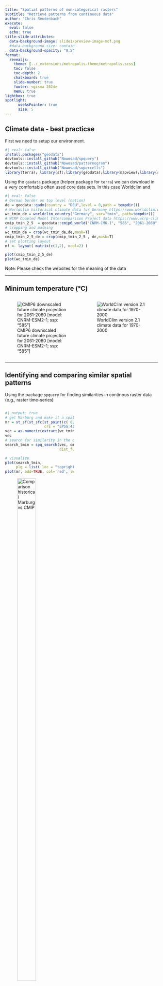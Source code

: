 ```yaml
---
title: "Spatial patterns of non-categorical rasters"
subtitle: "Retrieve patterns from continuous data"
author: "Chris Reudenbach"
execute:
  eval: false
  echo: true
title-slide-attributes:
  data-background-image: slide1/preview-image-mof.png
  #data-background-size: contain
  data-background-opacity: "0.5"
format:
  revealjs:
    theme: [../_extensions/metropolis-theme/metropolis.scss]
    toc: false
    toc-depth: 2
    chalkboard: true
    slide-number: true
    footer: <gisma 2024>
    menu: true
lightbox: true
spotlight:
      useAsPointer: true
      size: 5
---
```


## Climate data - best practicse

First we need to setup our environment.

```R
#| eval: false
install.packages("geodata")
devtools::install_github("Nowosad/spquery")
devtools::install_github("Nowosad/patternogram")
devtools::install_github("Nowosad/supercells")
library(terra); library(sf);library(geodata);library(mapview);library(spquery);library(patternogram)
```

Using the `geodata` package (helper package for `terra`) we can download in a very comfortable often used core data sets. In this case Worldclim and 

```R
#| eval: false
# German border on top level (nation)
de = geodata::gadm(country = "DEU",level = 0,path = tempdir())
# Worldclim historical climate data for Germany https://www.worldclim.org/data/index.html
wc_tmin_de = worldclim_country("Germany", var="tmin", path=tempdir())
# WCRP Coupled Model Intercomparison Project data https://www.wcrp-climate.org/wgcm-cmip
cmip_tmin_2_5  = geodata::cmip6_world("CNRM-CM6-1", "585", "2061-2080", var="tmin", res=10, path=tempdir())
# cropping and masking
wc_tmin_de = crop(wc_tmin_de,de,mask=T)
cmip_tmin_2_5_de = crop(cmip_tmin_2_5 , de,mask=T)
# set plotting layout
nf <- layout( matrix(c(1,2), ncol=2) )

plot(cmip_tmin_2_5_de)
plot(wc_tmin_de)
```

::: {.callout-important appearance="minimal"}
Note: Please check the websites for the meaning of the data
:::

---

## Minimum temperature (°C)

::::: columns
::: {.column width="45%"}
![CMIP6 downscaled future climate projection for 2061-2080 [model: CNRM-ESM2-1; ssp: “585”]](../assets/cmip.png)
:::

::: {.column width="45%"}
![WorldClim version 2.1 climate data
for 1970-2000](../assets/wc.png)
:::
:::::


------------------------------------------------------------------------


## Identifying and comparing similar spatial patterns

Using the package `spquery` for finding similarities in  continous raster data (e.g., raster time-series)


::: [.columns]

::: {.column width="45%"}
```R
#| output: true
# get Marburg and make it a spatial point
mr = st_sf(st_sfc(st_point(c( 8.770833, 50.810001)),
                  crs = "EPSG:4326"))
vec = as.numeric(extract(wc_tmin_de, mr, ID = FALSE))
vec
# search for similarity in the data set
search_tmin = spq_search(vec, cmip_tmin_2_5_de,
                         dist_fun = "euclidean")

# visualize
plot(search_tmin,
     plg = list( loc = "topright",title = "Dissimilarity"))
plot(mr, add=TRUE, col='red', lwd=4)


```

![Comparison historical Marburg vs CMIP ](../assets/search.png){width="65%"}
:::

::: {.column width="45%"}

```R
#| output: true
# some cleaning
crop= crop( wc_tmin_de,cmip_tmin_2_5_de)
res = resample(crop,cmip_tmin_2_5_de)

# call comparison
compare_tmin = spq_compare(cmip_tmin_2_5_de, res,
                           dist_fun = "euclidean")

# visualize
plot(compare_tmin,
     plg = list( loc = "topright",title = "Dissimilarity"), 
     col =viridis(256))
plot(mr, add=TRUE, col='red', lwd=4)
```
![Comparison Worldclim vs CMIP](../assets/comp.png){width="65%"}

:::
:::


---

## patternogram

Describing the range of spatial autocorrelation

- explore spatial autocorrelations of predictors in machine learning models
- detect spatial autocorrelation in various data structures
- compare the spatial autocorrelation of variables over time
- investigate spatial autocorrelation of categorical spatial patterns

```R
library(patternogram)
library(ggplot2)
pg1_100 = patternogram(wc_tmin_de, sample_size = 10)
pg2_100 = patternogram(cmip_tmin_2_5_de, sample_size = 10)
pg1_500 = patternogram(wc_tmin_de, sample_size = 100)
pg2_500 = patternogram(cmip_tmin_2_5_de, sample_size = 100)
pg1_1000 = patternogram(wc_tmin_de, sample_size = 1000)
pg2_1000 = patternogram(cmip_tmin_2_5_de, sample_size = 1000)
ggplot() + geom_point(data=pg1_100, aes(x=dist, y=dissimilarity), color='red4') +
           geom_point(data=pg2_100, aes(x=dist, y=dissimilarity), color='red') +
           geom_point(data=pg1_500, aes(x=dist, y=dissimilarity), color='blue') +
           geom_point(data=pg2_500, aes(x=dist, y=dissimilarity), color='lightblue') +
           geom_point(data=pg1_1000, aes(x=dist, y=dissimilarity), color='green') +
           geom_point(data=pg2_1000, aes(x=dist, y=dissimilarity), color='darkgreen')            
```
```R
library(patternogram)
library(ggplot2)
pg1_100 = patternogram(wc_tmin_de, width = 100, sample_size = 10)
pg2_100 = patternogram(cmip_tmin_2_5_de, width = 100 ,sample_size = 10)
pg1_500 = patternogram(wc_tmin_de,  width = 100,sample_size = 10)
pg2_500 = patternogram(cmip_tmin_2_5_de,  width = 100,sample_size = 10)
pg1_1000 = patternogram(wc_tmin_de,  width = 100,sample_size = 10)
pg2_1000 = patternogram(cmip_tmin_2_5_de, width = 100,sample_size = 10)
ggplot() + geom_point(data=pg1_100, aes(x=dist, y=dissimilarity), color='red4') +
           geom_point(data=pg2_100, aes(x=dist, y=dissimilarity), color='red') +
           geom_point(data=pg1_500, aes(x=dist, y=dissimilarity), color='blue') +
           geom_point(data=pg2_500, aes(x=dist, y=dissimilarity), color='lightblue') +
           geom_point(data=pg1_1000, aes(x=dist, y=dissimilarity), color='green') +
           geom_point(data=pg2_1000, aes(x=dist, y=dissimilarity), color='darkgreen')            
```
---

::: {#fig-elephants layout-ncol=2}


![k = 250, compactness = 4](../assets/pat1.png)

![k = 50, compactness = 4](../assets/pat3.png)
:::

---

## Slic /supercells

**supercells**: an extension of SLIC (Simple Linear Iterative Clustering; Achanta et al. (2012), doi:10.1109/TPAMI.2012.120) that can be applied to non-imagery geospatial rasters that carry:

- pattern information (co-occurrence matrices)
- compositional information (histograms)
- time-series information (ordered sequences)
- other forms of information for which the use of Euclidean distance may not be justified
- Segmentation/regionalization: partitioning space into smaller segments while minimizing internal inhomogeneity and maximizing external isolation




::: {.callout-important appearance="minimal"}
SLIC/supercells are a way to improve the output and reduce the cost of segmentation
:::



---


## Code examples


```R
library(terra)
library(supercells)
# Version 1
mintemp_zones = supercells(cmip_tmin_2_5_de, k = 250, compactness = 4)
plot(cmip_tmin_2_5_de[[1]]); plot(mintemp_zones, add = TRUE, col = NA)
# Version 2
mintemp_zones = supercells(cmip_tmin_2_5_de, k = 50, compactness = 4)
plot(cmip_tmin_2_5_de[[1]]); plot(mintemp_zones, add = TRUE, col = NA)
# Version 3
mintemp_zones = supercells(cmip_tmin_2_5_de, k = 250, compactness = 1)
plot(cmip_tmin_2_5_de[[1]]); plot(mintemp_zones, add = TRUE, col = NA)
```


::: {#fig-elephants layout-ncol=3}


![k = 250, compactness = 4](../assets/su1.png)

![k = 50, compactness = 4](../assets/su2.png)

![k = 250, compactness = 1](../assets/su3.png)
:::


---

### Code Examples - Helper functions

```r
library(terra)
library(sf)
library(supercells)
library(rgeoda)
library(purrr)
library(tmap)

rawdata="supercells-examples-main/raw-data/"

# create helper functions -------------------------------------------------
get_dtw2d = function(x){
  dist_mat = matrix(nrow = nrow(x), ncol = nrow(x))
  for (i in seq_len(nrow(x))){
    mat1 = matrix(unlist(x[i, ]), ncol = 2)
    for (j in seq_len(nrow(x))){
      mat2 = matrix(unlist(x[j, ]), ncol = 2)
      dist_mat[i, j] = dtwclust::dtw_basic(mat1, mat2, norm = "L2", step.pattern = dtw::symmetric2)
    }
  }
  stats::as.dist(dist_mat)
}
dtw_2d = function(x, y){
  dtw2ddistance = dtwclust::dtw_basic(x = matrix(x, ncol = 2), y = matrix(y, ncol = 2),
                                      norm = "L2", step.pattern = dtw::symmetric2,
                                      error.check = FALSE)
  return(dtw2ddistance)
}

regionalize_dtw_2d = function(k, superpixels, ...){
  weight_df = st_drop_geometry(superpixels[, !colnames(superpixels) %in% c("supercells", "x", "y")])
  weight_dist = get_dtw2d(weight_df)
  rook_w = rook_weights(superpixels)
  skater_results = ?skater(k, rook_w, weight_df, random_seed = 1, cpu_threads = 1, scale_method = "raw",
                          rdist = weight_dist)
  superpixels$cluster = skater_results$Clusters
  regions = aggregate(superpixels, by = list(superpixels$cluster), mean)
  regions = st_cast(regions, "POLYGON")
  regions$k = k
  return(regions)
}

# normalize function
scale_01 = function(r){
 
  # get the min max values
  minmax_r = range(values(r), na.rm=TRUE) 
  
  # rescale 
  return( (r-minmax_r[1]) / (diff(minmax_r)))
}


```


---

## Code Examples - Regionalisation based on supercells

```r
# create supercells based on the 2D time-series ---------------------------
sp = supercells(c(ta, pr), step = 15, compactness = 0.01, dist_fun = dtw_2d)
plot(sp)

# create 3, 7, 11, and 15 regions based on the 2D time-series -------------
sp_regions = ?map_dfr(c(3, 7, 11, 15), regionalize_dtw_2d, sp)

tm_shape(sp_regions) +
  tm_polygons() +
  tm_facets("k")
```



---

## Exercises

The goal: to regionalize Germany's climates

- Use Worldclim versus CMIP data
- Use the upper helper functions and code for Great Britain


Extended SLIC workflow uses the dynamic time warping (DTW) distance function rather than the Euclidean distance.


